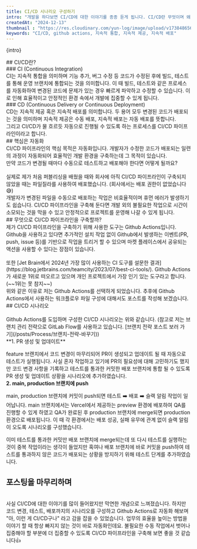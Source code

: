 ```yaml
---
title: CI/CD 시나리오 구성하기
intro: "개발을 하다보면 CI/CD에 대한 이야기를 종종 듣게 됩니다. CI/CD란 무엇이며 왜 중요할까요? 오늘은 CI/CD에 알아보며 제가 구성한 CI/CD 시나리오도 함께 이야기해 보도록 하겠습니다."
createdAt: "2024-12-13"
thumbnail : "https://res.cloudinary.com/yun-log/image/upload/v1738486568/13.cicd_scenario/tjopiltkbtt26gkvdpjd.jpg"
keywords: "CI/CD, github actions, 지속적 통합, 지속적 제공, 지속적 배포"
---
```

<p>{intro}</p>
<Spacing size="lg" />
## CI/CD란?
<br/>
### CI (Continuous Integration)
<br/>
CI는 지속적 통합을 의미하며 기능 추가, 버그 수정 등 코드가 수정된 후에 빌드, 테스트를 통해 운영 브랜치에 통합되는 것을 의미합니다. 이 때 빌드, 테스트와 같은 프로세스를 자동화하여 변경된 코드에 문제가 있는 경우 빠르게 파악하고 수정할 수 있습니다. 이로 인해 효율적이고 안정적인 환경 속에서 개발에 집중할 수 있게 됩니다.
<br/>
### CD (Continuous Delivery or Continuous Deployment)
<br/>
CD는 지속적 제공 혹은 지속적 배포를 의미합니다. 두 용어 모두 변경된 코드가 배포되는 것을 의미하며 지속적 제공은 수동 배포, 지속적 배포는 자동 배포를 뜻합니다.
<br/>
그리고 CI/CD가 물 흐르듯 자동으로 진행될 수 있도록 하는 프로세스를 CI/CD 파이프라인이라고 합니다.
<br/>
## 핵심은 자동화
<br/>
CI/CD 파이프라인의 핵심 목적은 자동화입니다. 개발자가 수정한 코드가 배포되는 일련의 과정이 자동화되어 효율적인 개발 환경을 구축하는데 그 목적이 있습니다.
<br/>
만약 코드가 변경될 때마다 수동으로 테스트하고 배포해야 한다면 어떻게 될까요?
<br/>
<PostImage src="https://res.cloudinary.com/yun-log/image/upload/v1738486560/13.cicd_scenario/kfdsukz8ymagv71uxukn.png" alt="파일질라 화면" width={937/1.5} height={747/1.5} caption="파일질라 화면, 변경된 파일을 직접 옮겨 배포"/>
<br/>
실제로 제가 처음 퍼블리싱을 배웠을 때와 회사에 아직 CI/CD 파이프라인이 구축되지 않았을 때는 파일질라를 사용하여 배포했습니다. 
(회사에서는 배포 권한이 없었습니다😅) 
<br/>
개발자가 변경된 파일을 수동으로 배포하는 작업은 비효율적이며 휴먼 에러가 발생하기도 쉽습니다. CI/CD 파이프라인을 구축해 둔다면 개발 외의 불필요한 작업으로 시간이 소모되는 것을 막을 수 있고 안정적으로 프로젝트를 운영해 나갈 수 있게 됩니다.
<br/>
## 무엇으로 CI/CD 파이프라인을 구축할까?
<br/>
제가 CI/CD 파이프라인을 구축하기 위해 사용한 도구는 Github Actions입니다. Github을 사용하고 있다면 추가적인 설치 작업 없이 Github에서 발생하는 이벤트(PR, push, issue 등)를 기반으로 작업을 트리거 할 수 있으며 마켓 플레이스에서 공유되는 액션을 사용할 수 있다는 장점이 있습니다.
<br/>
<PostImage src="https://res.cloudinary.com/yun-log/image/upload/v1738486566/13.cicd_scenario/sm6is5zltigudsytugvd.png" alt="jet brain 2024 가장 많이 사용하는 ci 도구 설문 조사 결과 1위는 jenkins, 새롭게 떠오르는 1위는 github actions" width="699" height="654" caption="Jet Brain 설문 결과, 전체적으로는 Jenkins가 1위이지만 Github Actions가 새로운 1위로 떠오르고 있음"/>
<br/>
또한 [Jet Brain에서 2024년 가장 많이 사용하는 CI 도구를 설문한 결과](https://blog.jetbrains.com/teamcity/2023/07/best-ci-tools/). Github Actions가 새로운 1위로 떠오르고 있으며 개인 프로젝트에서 가장 인기 있는 도구라고 합니다. (~~1위는 못 참지~~)
<br/>  
위와 같은 이유로 저는 Github Actions를 선택하게 되었습니다. 추후에 Github Actions에서 사용하는 워크플로우 파일 구성에 대해서도 포스트를 작성해 보겠습니다.
<br/>
## CI/CD 시나리오
<br/>
<PostImage src="https://res.cloudinary.com/yun-log/image/upload/v1738486562/13.cicd_scenario/hxtuoifo9pjnxedftwhb.png" alt="CI/CD 시나리오" width="1072" height="830"/>
<br/>
Github Actions를 도입하며 구성한 CI/CD 시나리오는 위와 같습니다. 
(참고로 저는 브랜치 관리 전략으로 GitLab Flow를 사용하고 있습니다. [브랜치 전략 포스트 보러 가기](/posts/Process/브랜치-전략-바꾸기))
<br/>
**1. PR 생성 및 업데이트**

feature 브랜치에서 코드 변경이 마무리되어 PR이 생성되고 업데이트 될 때 자동으로 테스트가 실행됩니다.
사실 혼자 작업하고 있기에 PR의 필요성에 대해 고민하기도 했지만 코드 변경 사항을 기록하고 테스트를 통과한 커밋한 배포 브랜치에 통합 될 수 있도록 PR 생성 및 업데이트 상황을 시나리오에 추가하였습니다.
<br/>
**2. main, production 브랜치에 push**

main, production 브랜치에 커밋이 push되면 테스트 ➡️ 배포 ➡️ 슬랙 알림 작업이 일어납니다. main 브랜치에서는 Vercel에서 제공하는 preview 환경에 배포하여 QA를 진행할 수 있게 하였고 QA가 완료된 후 production 브랜치에 merge되면 production 환경으로 배포됩니다. 이 때 각 환경에서는 배포 성공, 실패 유무에 관계 없이 슬랙 알림이 오도록 시나리오를 구성했습니다. 

이미 테스트를 통과한 커밋만 배포 브랜치에 merge되는데 또 다시 테스트를 실행하는 것이 중복 작업이라는 생각이 들었지만 혹여나 배포 브랜치에 바로 커밋을 push하여 테스트를 통과하지 않은 코드가 배포되는 상황을 방지하기 위해 테스트 단계를 추가하였습니다.
<br/>
## 포스팅을 마무리하며
<br/>
사실 CI/CD에 대한 이야기를 많이 들어왔지만 막연한 개념으로 느껴졌습니다. 하지만 코드 변경, 테스트, 배포까지의 시나리오를 구성하고 Github Actions로 자동화 해보며 "아, 이런 게 CI/CD구나" 라고 감을 잡을 수 있었습니다. 업무의 효율을 높이는 방법을 이야기 할 때 항상 빠지지 않는 것이 바로 자동화인데요. 불필요한 수동 작업에서 벗어나 집중해야 할 부분에 더 집중할 수 있도록 CI/CD 파이프라인을 구축해 보면 좋을 것 같습니다👍 

